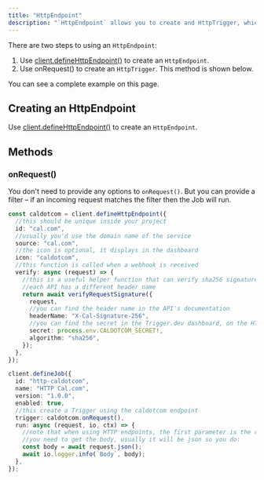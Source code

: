 ```yaml
---
title: "HttpEndpoint"
description: "`HttpEndpoint` allows you to create and HttpTrigger, which means you can trigger your Jobs from any webhooks"
---
```


<Snippet file="v2-deprecation-warning.mdx" />

There are two steps to using an `HttpEndpoint`:

1. Use [client.defineHttpEndpoint()](/sdk/triggerclient/instancemethods/define-http-endpoint) to create an `HttpEndpoint`.
2. Use onRequest() to create an `HttpTrigger`. This method is shown below.

You can see a complete example on this page.

## Creating an HttpEndpoint

Use [client.defineHttpEndpoint()](/sdk/triggerclient/instancemethods/define-http-endpoint) to create an `HttpEndpoint`.

## Methods

### onRequest()

You don't need to provide any options to `onRequest()`. But you can provide a filter – if an incoming request matches the filter then the Job will run.

<ResponseField name="options" type="object">
  <Expandable title="options" defaultOpen>
    <Snippet file="request-filter.mdx" />
  </Expandable>
</ResponseField>

<RequestExample>

```typescript
const caldotcom = client.defineHttpEndpoint({
  //this should be unique inside your project
  id: "cal.com",
  //usually you'd use the domain name of the service
  source: "cal.com",
  //the icon is optional, it displays in the dashboard
  icon: "caldotcom",
  //this function is called when a webhook is received
  verify: async (request) => {
    //this is a useful helper function that can verify sha256 signatures
    //each API has a different header name
    return await verifyRequestSignature({
      request,
      //you can find the header name in the API's documentation
      headerName: "X-Cal-Signature-256",
      //you can find the secret in the Trigger.dev dashboard, on the HTTP endpoint page
      secret: process.env.CALDOTCOM_SECRET!,
      algorithm: "sha256",
    });
  },
});

client.defineJob({
  id: "http-caldotcom",
  name: "HTTP Cal.com",
  version: "1.0.0",
  enabled: true,
  //this create a Trigger using the caldotcom endpoint
  trigger: caldotcom.onRequest(),
  run: async (request, io, ctx) => {
    //note that when using HTTP endpoints, the first parameter is the request
    //you need to get the body, usually it will be json so you do:
    const body = await request.json();
    await io.logger.info(`Body`, body);
  },
});
```

</RequestExample>
